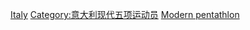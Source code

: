 [[Category:各國奧運現代五項運動員|Italy]]
[[Category:意大利现代五项运动员|Category:意大利现代五项运动员]]
[[Category:意大利夏季奥运运动员|Modern pentathlon]]